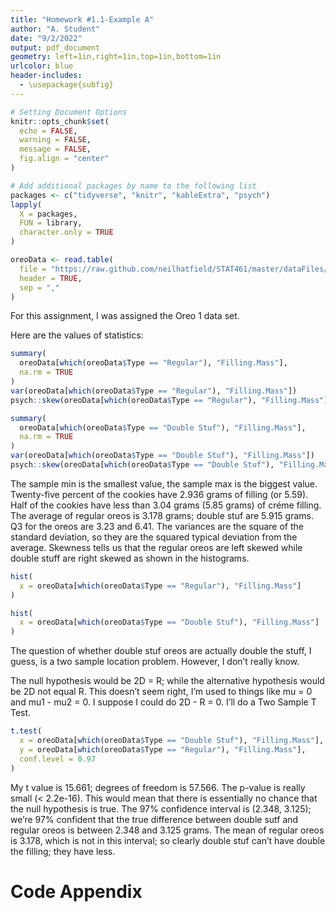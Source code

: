```yaml
---
title: "Homework #1.1-Example A"
author: "A. Student"
date: "9/2/2022"
output: pdf_document
geometry: left=1in,right=1in,top=1in,bottom=1in
urlcolor: blue
header-includes:
  - \usepackage{subfig}
---
```


```r
# Setting Document Options
knitr::opts_chunk$set(
  echo = FALSE,
  warning = FALSE,
  message = FALSE,
  fig.align = "center"
)

# Add additional packages by name to the following list
packages <- c("tidyverse", "knitr", "kableExtra", "psych")
lapply(
  X = packages,
  FUN = library,
  character.only = TRUE
)

oreoData <- read.table(
  file = "https://raw.github.com/neilhatfield/STAT461/master/dataFiles/oreo1.dat",
  header = TRUE,
  sep = ","
)

```

<!-- This will be Beginning/Progressing Example -->

For this assignment, I was assigned the Oreo 1 data set.

Here are the values of statistics:

```r
summary(
  oreoData[which(oreoData$Type == "Regular"), "Filling.Mass"],
  na.rm = TRUE
)
var(oreoData[which(oreoData$Type == "Regular"), "Filling.Mass"])
psych::skew(oreoData[which(oreoData$Type == "Regular"), "Filling.Mass"])
```

```r
summary(
  oreoData[which(oreoData$Type == "Double Stuf"), "Filling.Mass"],
  na.rm = TRUE
)
var(oreoData[which(oreoData$Type == "Double Stuf"), "Filling.Mass"])
psych::skew(oreoData[which(oreoData$Type == "Double Stuf"), "Filling.Mass"])
```

The sample min is the smallest value, the sample max is the biggest value. Twenty-five percent of the cookies have 2.936 grams of filling (or 5.59). Half of the cookies have less than 3.04 grams (5.85 grams) of créme filling. The average of regular oreos is 3.178 grams; double stuf are 5.915 grams. Q3 for the oreos are 3.23 and 6.41. The variances are the square of the standard deviation, so they are the squared typical deviation from the average. Skewness tells us that the regular oreos are left skewed while double stuff are right skewed as shown in the histograms.

```r
hist(
  x = oreoData[which(oreoData$Type == "Regular"), "Filling.Mass"]
)

hist(
  x = oreoData[which(oreoData$Type == "Double Stuf"), "Filling.Mass"]
)

```

The question of whether double stuf oreos are actually double the stuff, I guess, is a two sample location problem. However, I don't really know.

The null hypothesis would be 2D = R; while the alternative hypothesis would be 2D not equal R. This doesn't seem right, I'm used to things like mu = 0 and mu1 - mu2 = 0. I suppose I could do 2D - R = 0. I'll do a Two Sample T Test.

```r
t.test(
  x = oreoData[which(oreoData$Type == "Double Stuf"), "Filling.Mass"],
  y = oreoData[which(oreoData$Type == "Regular"), "Filling.Mass"],
  conf.level = 0.97
)
```

My t value is 15.661; degrees of freedom is 57.566. The p-value is really small (< 2.2e-16). This would mean that there is essentially no chance that the null hypothesis is true. The 97% confidence interval is (2.348, 3.125); we're 97% confident that the true difference between double sutf and regular oreos is between 2.348 and 3.125 grams. The mean of regular oreos is 3.178, which is not in this interval; so clearly double stuf can't have double the filling; they have less.

\newpage

# Code Appendix

```r

```
